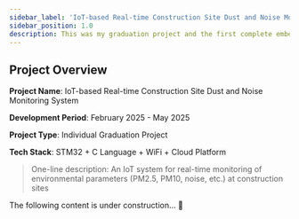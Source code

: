 ```yaml
---
sidebar_label: 'IoT-based Real-time Construction Site Dust and Noise Monitoring System'
sidebar_position: 1.0
description: This was my graduation project and the first complete embedded system I implemented - quite memorable!
---
```


## Project Overview

**Project Name**: IoT-based Real-time Construction Site Dust and Noise Monitoring System  

**Development Period**: February 2025 - May 2025  

**Project Type**: Individual Graduation Project  

**Tech Stack**: STM32 + C Language + WiFi + Cloud Platform  

> One-line description: An IoT system for real-time monitoring of environmental parameters (PM2.5, PM10, noise, etc.) at construction sites

The following content is under construction... 🥱